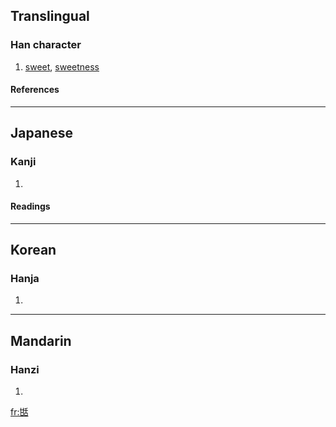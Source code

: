 ==Translingual==
===Han character===
{{Han char|rn=99|rad=甘|as=06|sn=11|four=|canj=廿一竹十口 (TMHJR)}}
# [[sweet]], [[sweetness]]
====References====
{{Han ref|kx=0754.110|dkj=21655|dj=1161.050|hdz=42414.100|uh=751B|ud=29979}}

----
==Japanese==
===Kanji===
{{ja-kanji|grade=|rs=甘06}}
# {{defn|Japanese}} 
====Readings====
{{ja-readings|on=[[てん]] (ten)|kun=[[うまい]] (umai)|nanori=}}

----
==Korean==
===Hanja===
{{ko-hanja|hangeul=첨|eumhun=|rv=cheom|mr=ch'ŏm|y=chem}}
# {{defn|Korean}}

----
==Mandarin==
===Hanzi===
{{cmn-hanzi|pin=[[hán]] (han2), [[tián]] (tian2)|wg=han<sup>2</sup>, t'ien<sup>2</sup>}}
# {{defn|Mandarin}}

[[fr:甛]]